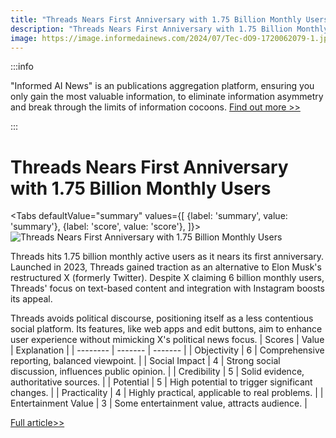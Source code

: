 ```yaml
---
title: "Threads Nears First Anniversary with 1.75 Billion Monthly Users"
description: "Threads Nears First Anniversary with 1.75 Billion Monthly Users"
image: https://image.informedainews.com/2024/07/Tec-dO9-1720062079-1.jpg
---
```



:::info

"Informed AI News" is an publications aggregation platform, ensuring you only gain the most valuable information, to eliminate information asymmetry and break through the limits of information cocoons.  [Find out more >>](/)

:::

# Threads Nears First Anniversary with 1.75 Billion Monthly Users


<Tabs
	defaultValue="summary"
	values={[
	{label: 'summary', value: 'summary'},
	{label: 'score', value: 'score'},
]}>
<TabItem value="summary">
<img
  src="https://image.informedainews.com/2024/07/Tec-dO9-1720062079-1.jpg"
  alt="Threads Nears First Anniversary with 1.75 Billion Monthly Users"
/>



Threads hits 1.75 billion monthly active users as it nears its first anniversary. Launched in 2023, Threads gained traction as an alternative to Elon Musk's restructured X (formerly Twitter). Despite X claiming 6 billion monthly users, Threads' focus on text-based content and integration with Instagram boosts its appeal.

Threads avoids political discourse, positioning itself as a less contentious social platform. Its features, like web apps and edit buttons, aim to enhance user experience without mimicking X's political news focus.
</TabItem>
<TabItem value="score">
	| Scores     | Value   | Explanation |
	| -------- | ------- | ------- |
	| Objectivity  | 6    | Comprehensive reporting, balanced viewpoint.    |
	| Social Impact | 4     | Strong social discussion, influences public opinion.    |
	| Credibility    | 5    | Solid evidence, authoritative sources.    |
	| Potential    | 5    | High potential to trigger significant changes.    |
	| Practicality    | 4    | Highly practical, applicable to real problems.    |
	| Entertainment Value    | 3    | Some entertainment value, attracts audience.    |
</TabItem>
</Tabs>

[Full article>>](https://www.cnbeta.com.tw/articles/tech/1437014.htm)
